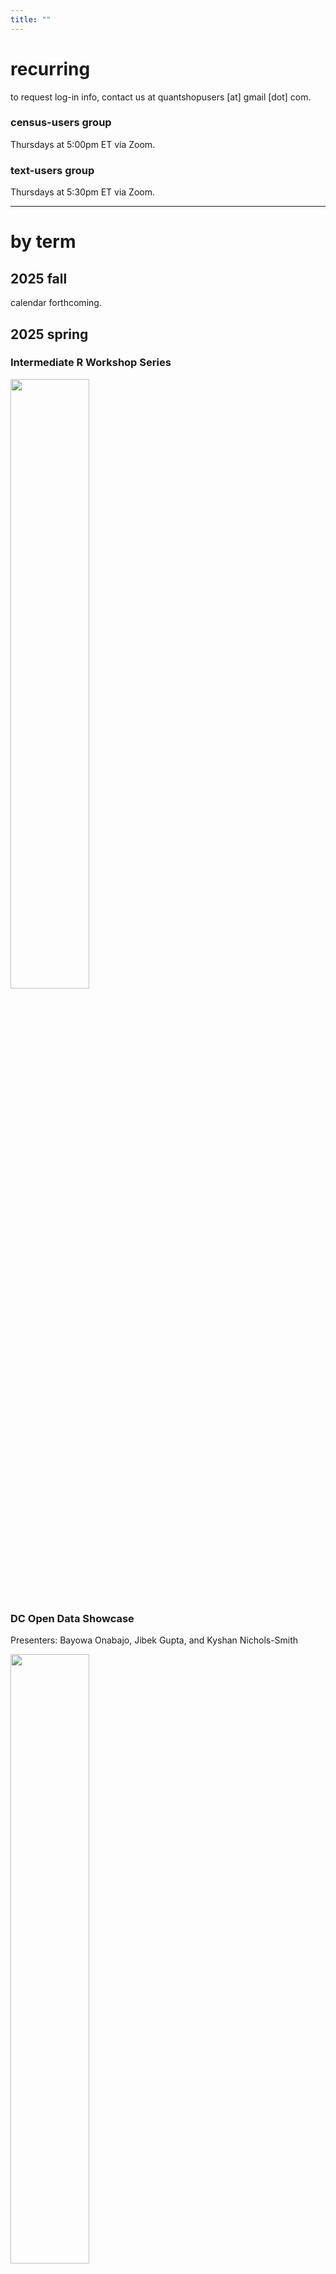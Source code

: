 ```yaml
---
title: ""
---
```


# recurring

to request log-in info, contact us at quantshopusers [at] gmail [dot] com.

### census-users group

Thursdays at 5:00pm ET via Zoom.

### text-users group

Thursdays at 5:30pm ET via Zoom.

---

# by term

## 2025 fall

calendar forthcoming.

## 2025 spring

### Intermediate R Workshop Series

![](img/events/spring25-workshop-series-old.png){width=50%}

### DC Open Data Showcase

Presenters: Bayowa Onabajo, Jibek Gupta, and Kyshan Nichols-Smith

![](img/events/2025-dc-open-data-showcase.jpg){width=50%}

## 2024 fall

### HBCU STEM Day

Presenter: Jibek Gupta

### Intermediate R/Posit Workshop for Social Scientists

Presenter: Lyrric Jackson

![](img/events/2024-nov-workshop.jpg){width=50%}

### The Mathematics of Democracy

Moderator: Jalil Cooper

![](img/events/volic-guest-workshop.png){width=50%}

### Chocolate City Mathy Hour

Presenter: Zoe Williams

![](img/events/chocolate-city.png){width=50%}

## 2024 spring

### Bob Moses Conference

Presenters: Kade Davis, Gabriella La Cour, Basil Ghali, and Qyana Stewart

[![Bob Moses Conference](img/events/bob-moses-conf copy.png){width=75%}](https://www.bobmosesconference.com/meet-our-speakers-2024)

## 2023 spring

### American Educational Research Association (AERA) conference

Presenters: Nathan Alexander, Blake O'Neal Turner, Darnell Leatherwood, Francis Henderson, David Wallace, Candace Kyles

## 2021 fall

### Institute for Mathematics and Democracy (IMD) Conference

Presenter: Jalil Cooper

[![Institute for Mathematics and Democracy Conference](img/events/imd-2021-conf.png){width=75%}](https://mathematics-democracy-institute.org/2021-conference/)

## pre-2020

![nathan alexander and bob moses at the 2017 data for Black Lives Conference](/img/historical-figs/nathan-bob.jpg){width=40%}




